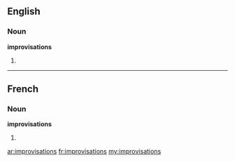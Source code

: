 ==English==

===Noun===
'''improvisations'''

# {{plural of|[[improvisation]]}}

----

==French==

===Noun===
'''improvisations''' {{f}}

# {{plural of|[[improvisation]]|lang=fr}}

[[ar:improvisations]]
[[fr:improvisations]]
[[my:improvisations]]